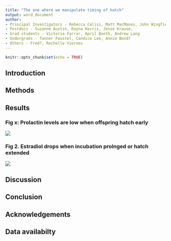 ```yaml
---
title: "The one where we manipulate timing of hatch"
output: word_document
author:
- Principal Investigators - Rebecca Calisi, Matt MacManes, John Wingfield
- Postdocs - Suzanne Austin, Rayna Harris, Jesse Krause, 
- Grad students - Victoria Farrar, April Booth, Andrew Lang
- Undergrads - Tanner Feustel, Candice Lee, Annie Bond?
- Others - Fred?, Rechelle Viernes
---
```


```r
knitr::opts_chunk$set(echo = TRUE)
```

## Introduction

## Methods



## Results

### Fig x: Prolactin levels are low when offspring hatch early

![](../figures/hormones/manipulation-1.png)

### Fig 2. Estradiol drops when incubation prolnged or hatch extended

![](../figures/hormones/manipulation-2.png)


## Discussion 

## Conclusion

## Acknowledgements

## Data availabilty